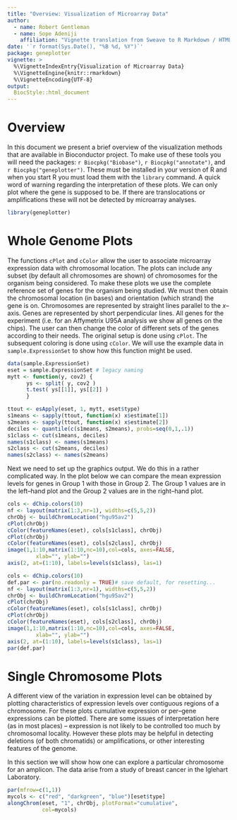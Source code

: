 ```yaml
---
title: "Overview: Visualization of Microarray Data"
author: 
  - name: Robert Gentleman
  - name: Sope Adeniji
    affiliation: "Vignette translation from Sweave to R Markdown / HTML"
date: '`r format(Sys.Date(), "%B %d, %Y")`'
package: geneplotter
vignette: >
  %\VignetteIndexEntry{Visualization of Microarray Data}
  %\VignetteEngine{knitr::rmarkdown}
  %\VignetteEncoding{UTF-8}
output:
  BiocStyle::html_document
---
```


#   Overview

In this document we present a brief overview of the visualization methods that
are available in Bioconductor project. To make use of these tools you will need
the packages: `r Biocpkg("Biobase")`, `r Biocpkg("annotate")`, and `r
Biocpkg("geneplotter")`. These must be installed in your version of R and when
you start R you must load them with the `library` command.
A quick word of warning regarding the interpretation of these plots. We can only
plot where the gene is supposed to be. If there are translocations or
amplifications these will not be detected by microarray analyses.

```r
library(geneplotter)
```

#   Whole Genome Plots

The functions `cPlot` and `cColor` allow the user to associate microarray
expression data with chromosomal location. The plots can include any subset (by
default all chromosomes are shown) of chromosomes for the organism being
considered.
To make these plots we use the complete reference set of genes for the organism
being studied. We must then obtain the chromosomal location (in bases) and
orientation (which strand) the gene is on. Chromosomes are represented by
straight lines parallel to the $x$--axis. Genes are represented by short
perpendicular lines. All genes for the experiment (i.e. for an Affymetrix U95A
analysis we show all genes on the chips).
The user can then change the color of different sets of the genes according to
their needs.
The original setup is done using `cPlot`. The subsequent coloring is done using
`cColor`.
We will use the example data in `sample.ExpressionSet` to show how this function
might be used.

```r
data(sample.ExpressionSet)
eset = sample.ExpressionSet # legacy naming
mytt <- function(y, cov2) {
      ys <- split( y, cov2 )
      t.test( ys[[1]], ys[[2]] )
      }

ttout <- esApply(eset, 1, mytt, eset$type)
s1means <- sapply(ttout, function(x) x$estimate[1])
s2means <- sapply(ttout, function(x) x$estimate[2])
deciles <- quantile(c(s1means, s2means), probs=seq(0,1,.1))
s1class <- cut(s1means, deciles)
names(s1class) <- names(s1means)
s2class <- cut(s2means, deciles)
names(s2class) <- names(s2means)
```

Next we need to set up the graphics output. We do this in a rather complicated
way. In the plot below we can compare the mean expression levels for genes in
Group 1 with those in Group 2. The Group 1 values are in the left--hand plot and
the Group 2 values are in the right--hand plot.

```r
cols <- dChip.colors(10)
nf <- layout(matrix(1:3,nr=1), widths=c(5,5,2))
chrObj <- buildChromLocation("hgu95av2")
cPlot(chrObj)
cColor(featureNames(eset), cols[s1class], chrObj)
cPlot(chrObj)
cColor(featureNames(eset), cols[s2class], chrObj)
image(1,1:10,matrix(1:10,nc=10),col=cols, axes=FALSE,
         xlab="", ylab="")
axis(2, at=(1:10), labels=levels(s1class), las=1)
```

```r
cols <- dChip.colors(10)
def.par <- par(no.readonly = TRUE)# save default, for resetting...
nf <- layout(matrix(1:3,nr=1), widths=c(5,5,2))
chrObj <- buildChromLocation("hgu95av2")
cPlot(chrObj)
cColor(featureNames(eset), cols[s1class], chrObj)
cPlot(chrObj)
cColor(featureNames(eset), cols[s2class], chrObj)
image(1,1:10,matrix(1:10,nc=10),col=cols, axes=FALSE,
         xlab="", ylab="")
axis(2, at=(1:10), labels=levels(s1class), las=1)
par(def.par)
```

#   Single Chromosome Plots

A different view of the variation in expression level can be obtained by
plotting characteristics of expression levels over contiguous regions of a
chromosome. For these plots cumulative expression or per--gene expressions can
be plotted. There are some issues of interpretation here (as in most places) --
expression is not likely to be controlled too much by chromosomal locality.
However these plots may be helpful in detecting deletions (of both chromatids)
or amplifications, or other interesting features of the genome.

In this section we will show how one can explore a particular chromosome for an
amplicon. The data arise from a study of breast cancer in the Iglehart
Laboratory.

```r
par(mfrow=c(1,1)) 
mycols <- c("red", "darkgreen", "blue")[eset$type]
alongChrom(eset, "1", chrObj, plotFormat="cumulative",
           col=mycols)
```